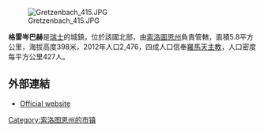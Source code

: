 [[Image:Gretzenbach_415.JPG|right]]

'''格雷岑巴赫'''是[[瑞士|瑞士]]的城鎮，位於該國北部，由[[索洛圖恩州|索洛圖恩州]]負責管轄，面積5.8平方公里，海拔高度398米，2012年人口2,476，四成人口信奉[[羅馬天主教|羅馬天主教]]，人口密度每平方公里427人。

==外部連結==
* [http://www.gretzenbach.ch Official website] {{Wayback|url=http://www.gretzenbach.ch/ |date=20060808174718 }} {{de icon}}

{{Switzerland-geo-stub}}
[[Category:索洛图恩州的市镇|Category:索洛图恩州的市镇]]
